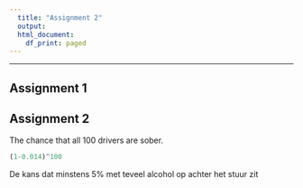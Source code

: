 ```yaml
---
  title: "Assignment 2"
  output:
  html_document:
    df_print: paged
---
```


-----

## Assignment 1

## Assignment 2

The chance that all 100 drivers are sober.


```r
(1-0.014)^100
```

De kans dat minstens 5% met teveel alcohol op achter het stuur zit


```r


```
